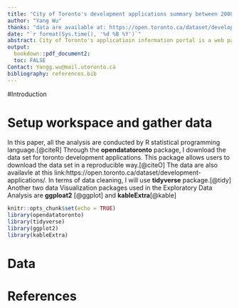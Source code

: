 ```yaml
---
title: "City of Toronto's development applications summary between 2008 and 2021"
author: "Yang Wu"
thanks: "data are available at: https://open.toronto.ca/dataset/development-applications/."
date: "`r format(Sys.time(), '%d %B %Y')`"
abstract: City of Toronto's applicatioin information portal is a web page where you can find information about the new developments in Toronto.The author downloads data set from Open Data Toronto and summarize all the approved applications between 2008 and 2021.For governments, these data provides a overview for them to consider the next step urban planning. For individuals, these data make them aware what infrastructure and new projects are around.
output:
  bookdown::pdf_document2:
  toc: FALSE
Contact: Yangg.wu@mail.utoronto.ca
bibliography: references.bib
---
```

#Introduction 



# Setup workspace and gather data
In this paper, all the analysis are conducted by R statistical programming language.[@citeR] Through the **opendatatoronto** package, I download the data set for toronto development applications. This package allows users to download the data set in a reproducible way.[@citeO] The data are also availavle at this link:https://open.toronto.ca/dataset/development-applications/. In terms of data cleaning, I will use **tidyverse** package.[@tidy] Another two data Visualization packages used in the Exploratory Data Analysis are **ggploat2** [@ggplot] and **kableExtra**[@kable]
```r
knitr::opts_chunk$set(echo = TRUE)
library(opendatatoronto)
library(tidyverse)
library(ggplot2)
library(kableExtra)
```
# Data






# References


